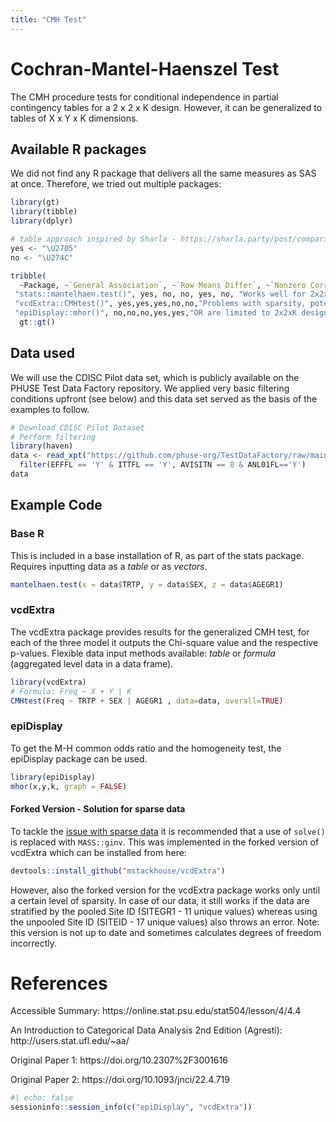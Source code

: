 ```yaml
---
title: "CMH Test"
---
```


# Cochran-Mantel-Haenszel Test

The CMH procedure tests for conditional independence in partial contingency tables for a 2 x 2 x K design. However, it can be generalized to tables of X x Y x K dimensions.

## Available R packages

We did not find any R package that delivers all the same measures as SAS at once. Therefore, we tried out multiple packages:

```r
library(gt)
library(tibble)
library(dplyr)

# table approach inspired by Sharla - https://sharla.party/post/comparing-two-dfs/
yes <- "\U2705"
no <- "\U274C"

tribble(
  ~Package, ~`General Association`, ~`Row Means Differ`, ~`Nonzero Correlation`, ~`M-H Odds Ratio`, ~`Homogeneity Test`, ~Note,
 "stats::mantelhaen.test()", yes, no, no, yes, no, "Works well for 2x2xK",
 "vcdExtra::CMHtest()", yes,yes,yes,no,no,"Problems with sparsity, potential bug",
 "epiDisplay::mhor()", no,no,no,yes,yes,"OR are limited to 2x2xK design") %>%
  gt::gt()
```

## Data used

We will use the CDISC Pilot data set, which is publicly available on the PHUSE Test Data Factory repository. We applied very basic filtering conditions upfront (see below) and this data set served as the basis of the examples to follow.

```r
# Download CDISC Pilot Dataset
# Perform filtering
library(haven)
data <- read_xpt("https://github.com/phuse-org/TestDataFactory/raw/main/Updated/TDF_ADaM/adcibc.xpt") |> 
  filter(EFFFL == 'Y' & ITTFL == 'Y', AVISITN == 8 & ANL01FL=='Y') 
data

```

## Example Code

### Base R

This is included in a base installation of R, as part of the stats package. Requires inputting data as a *table* or as *vectors*.

```r
mantelhaen.test(x = data$TRTP, y = data$SEX, z = data$AGEGR1)
```

### vcdExtra

The vcdExtra package provides results for the generalized CMH test, for each of the three model it outputs the Chi-square value and the respective p-values. Flexible data input methods available: *table* or *formula* (aggregated level data in a data frame).

```r
library(vcdExtra)
# Formula: Freq ~ X + Y | K
CMHtest(Freq ~ TRTP + SEX | AGEGR1 , data=data, overall=TRUE) 
```

### epiDisplay

To get the M-H common odds ratio and the homogeneity test, the epiDisplay package can be used.

```r
library(epiDisplay) 
mhor(x,y,k, graph = FALSE)
```

#### Forked Version - Solution for sparse data

To tackle the [issue with sparse data](https://github.com/friendly/vcdExtra/issues/3) it is recommended that a use of `solve()` is replaced with `MASS::ginv`. This was implemented in the forked version of vcdExtra which can be installed from here:

```r
devtools::install_github("mstackhouse/vcdExtra")
```

However, also the forked version for the vcdExtra package works only until a certain level of sparsity. In case of our data, it still works if the data are stratified by the pooled Site ID (SITEGR1 - 11 unique values) whereas using the unpooled Site ID (SITEID - 17 unique values) also throws an error. Note: this version is not up to date and sometimes calculates degrees of freedom incorrectly.

# References

Accessible Summary: https://online.stat.psu.edu/stat504/lesson/4/4.4

An Introduction to Categorical Data Analysis 2nd Edition (Agresti): http://users.stat.ufl.edu/\~aa/

Original Paper 1: https://doi.org/10.2307%2F3001616

Original Paper 2: https://doi.org/10.1093/jnci/22.4.719


::: {.callout-note collapse=true title="Session Info"}
```r
#| echo: false
sessioninfo::session_info(c("epiDisplay", "vcdExtra"))
```
:::

